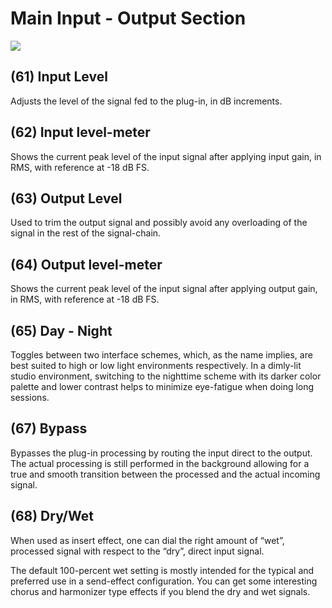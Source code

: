# Main Input - Output Section
![](https://media.githubusercontent.com/media/FLUX-SE/doc_images/main/Plugins/ircam-trax/trax_11.png)

## (61) Input Level
Adjusts the level of the signal fed to the plug-in, in dB increments.

## (62) Input level-meter
Shows the current peak level of the input signal after applying input gain, in RMS, with reference at -18 dB FS.


## (63) Output Level
Used to trim the output signal and possibly avoid any overloading of the signal in the rest of the signal-chain.


## (64) Output level-meter
Shows the current peak level of the input signal after applying output gain, in RMS, with reference at -18 dB FS.


## (65) Day - Night
Toggles between two interface schemes, which, as the name implies, are best suited to high or low light environments
respectively. In a dimly-lit studio environment, switching to the nighttime scheme with its darker color palette and lower
contrast helps to minimize eye-fatigue when doing long sessions.


## (67) Bypass
Bypasses the plug-in processing by routing the input direct to the output. The actual processing is still performed in the
background allowing for a true and smooth transition between the processed and the actual incoming signal.


## (68) Dry/Wet
When used as insert effect, one can dial the right amount of "wet", processed signal with respect to the "dry", direct input
signal.


The default 100-percent wet setting is mostly intended for the typical and preferred use in a send-effect configuration.
You can get some interesting chorus and harmonizer type effects if you blend the dry and wet signals.
